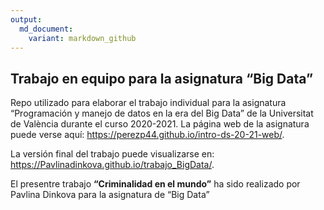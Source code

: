 ```yaml
---
output: 
  md_document:
    variant: markdown_github
---
```


## Trabajo en equipo para la asignatura "Big Data"

Repo utilizado para elaborar el trabajo individual para la asignatura "Programación y manejo de datos en la era del Big Data" de la Universitat de València durante el curso 2020-2021. La página web de la asignatura puede verse aquí: <https://perezp44.github.io/intro-ds-20-21-web/>.


La versión final del trabajo puede visualizarse en: <https://Pavlinadinkova.github.io/trabajo_BigData/>. 


El presentre trabajo **"Criminalidad en el mundo"** ha sido realizado por Pavlina Dinkova para la asignatura de "Big Data"





